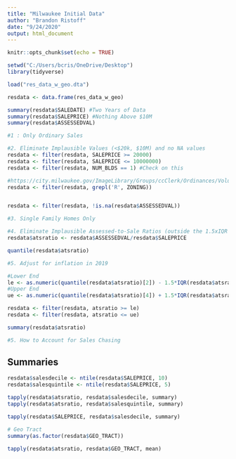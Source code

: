 ```yaml
---
title: "Milwaukee Initial Data"
author: "Brandon Ristoff"
date: "9/24/2020"
output: html_document
---
```


```r
knitr::opts_chunk$set(echo = TRUE)
```


```r
setwd("C:/Users/bcris/OneDrive/Desktop")
library(tidyverse)

load("res_data_w_geo.dta")

resdata <- data.frame(res_data_w_geo)

summary(resdata$SALEDATE) #Two Years of Data
summary(resdata$SALEPRICE) #Nothing Above $10M
summary(resdata$ASSESSEDVAL)

#1 : Only Ordinary Sales

#2. Eliminate Implausible Values (<$20k, $10M) and no NA values
resdata <- filter(resdata, SALEPRICE >= 20000)
resdata <- filter(resdata, SALEPRICE <= 10000000)
resdata <- filter(resdata, NUM_BLDS == 1) #Check on this

#https://city.milwaukee.gov/ImageLibrary/Groups/ccClerk/Ordinances/Volume-2/CH295-sub5.pdf
resdata <- filter(resdata, grepl('R', ZONING))


resdata <- filter(resdata, !is.na(resdata$ASSESSEDVAL))

#3. Single Family Homes Only

#4. Eliminate Implausible Assessed-to-Sale Ratios (outside the 1.5xIQR range)
resdata$atsratio <- resdata$ASSESSEDVAL/resdata$SALEPRICE

quantile(resdata$atsratio)

#5. Adjust for inflation in 2019

#Lower End
le <- as.numeric(quantile(resdata$atsratio)[2]) - 1.5*IQR(resdata$atsratio)
#Upper End
ue <- as.numeric(quantile(resdata$atsratio)[4]) + 1.5*IQR(resdata$atsratio)

resdata <- filter(resdata, atsratio >= le)
resdata <- filter(resdata, atsratio <= ue)

summary(resdata$atsratio)

#5. How to Account for Sales Chasing

```

## Summaries

```r
resdata$salesdecile <- ntile(resdata$SALEPRICE, 10) 
resdata$salesquintile <- ntile(resdata$SALEPRICE, 5) 

tapply(resdata$atsratio, resdata$salesdecile, summary)
tapply(resdata$atsratio, resdata$salesquintile, summary)

tapply(resdata$SALEPRICE, resdata$salesdecile, summary)

# Geo Tract
summary(as.factor(resdata$GEO_TRACT))

tapply(resdata$atsratio, resdata$GEO_TRACT, mean)

```

